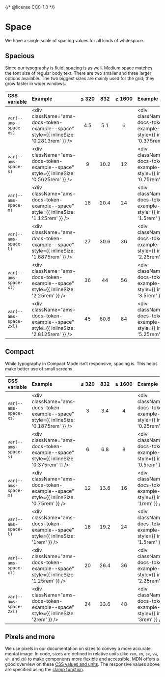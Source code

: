 {/* @license CC0-1.0 */}


<Meta title="Brand/Design Tokens/Space" />

# Space

We have a single scale of spacing values for all kinds of whitespace.

## Spacious

Since our typography is fluid, spacing is as well.
Medium space matches the font size of regular body text.
There are two smaller and three larger options available.
The two biggest sizes are mainly used for the grid; they grow faster in wider windows.

| CSS variable           | Example                                                                               | ≤&nbsp;320 | 832  | ≥&nbsp;1600 | Example                                                                              |
| :--------------------- | :------------------------------------------------------------------------------------ | :--------: | :--: | :---------: | :----------------------------------------------------------------------------------- |
| `var(--ams-space-xs)`  | <div className="ams-docs-token-example--space" style={{ inlineSize: '0.2813rem' }} /> |    4.5     | 5.1  |      6      | <div className="ams-docs-token-example--space" style={{ inlineSize: '0.375rem' }} /> |
| `var(--ams-space-s)`   | <div className="ams-docs-token-example--space" style={{ inlineSize: '0.5625rem' }} /> |     9      | 10.2 |     12      | <div className="ams-docs-token-example--space" style={{ inlineSize: '0.75rem' }} />  |
| `var(--ams-space-m)`   | <div className="ams-docs-token-example--space" style={{ inlineSize: '1.125rem' }} />  |     18     | 20.4 |     24      | <div className="ams-docs-token-example--space" style={{ inlineSize: '1.5rem' }} />   |
| `var(--ams-space-l)`   | <div className="ams-docs-token-example--space" style={{ inlineSize: '1.6875rem' }} /> |     27     | 30.6 |     36      | <div className="ams-docs-token-example--space" style={{ inlineSize: '2.25rem' }} />  |
| `var(--ams-space-xl)`  | <div className="ams-docs-token-example--space" style={{ inlineSize: '2.25rem' }} />   |     36     |  44  |     56      | <div className="ams-docs-token-example--space" style={{ inlineSize: '3.5rem' }} />   |
| `var(--ams-space-2xl)` | <div className="ams-docs-token-example--space" style={{ inlineSize: '2.8125rem' }} /> |     45     | 60.6 |     84      | <div className="ams-docs-token-example--space" style={{ inlineSize: '5.25rem' }} />  |

## Compact

While typography in Compact Mode isn’t responsive, spacing is.
This helps make better use of small screens.

| CSS variable           | Example                                                                               | ≤&nbsp;320 | 832  | ≥&nbsp;1600 | Example                                                                             |
| :--------------------- | :------------------------------------------------------------------------------------ | :--------: | :--: | :---------: | :---------------------------------------------------------------------------------- |
| `var(--ams-space-xs)`  | <div className="ams-docs-token-example--space" style={{ inlineSize: '0.1875rem' }} /> |     3      | 3.4  |      4      | <div className="ams-docs-token-example--space" style={{ inlineSize: '0.25rem' }} /> |
| `var(--ams-space-s)`   | <div className="ams-docs-token-example--space" style={{ inlineSize: '0.375rem' }} />  |     6      | 6.8  |      8      | <div className="ams-docs-token-example--space" style={{ inlineSize: '0.5rem' }} />  |
| `var(--ams-space-m)`   | <div className="ams-docs-token-example--space" style={{ inlineSize: '0.75rem' }} />   |     12     | 13.6 |     16      | <div className="ams-docs-token-example--space" style={{ inlineSize: '1rem' }} />    |
| `var(--ams-space-l)`   | <div className="ams-docs-token-example--space" style={{ inlineSize: '1rem' }} />      |     16     | 19.2 |     24      | <div className="ams-docs-token-example--space" style={{ inlineSize: '1.5rem' }} />  |
| `var(--ams-space-xl)`  | <div className="ams-docs-token-example--space" style={{ inlineSize: '1.25rem' }} />   |     20     | 26.4 |     36      | <div className="ams-docs-token-example--space" style={{ inlineSize: '2.25rem' }} /> |
| `var(--ams-space-2xl)` | <div className="ams-docs-token-example--space" style={{ inlineSize: '2rem' }} />      |     24     | 33.6 |     48      | <div className="ams-docs-token-example--space" style={{ inlineSize: '3rem' }} />    |

## Pixels and more

We use pixels in our documentation on sizes to convey a more accurate mental image.
In code, sizes are defined in relative units (like `rem`, `em`, `ex`, `vw`, `vh`, and `ch`) to make components more flexible and accessible.
MDN offers a good overview on these [CSS values and units](https://developer.mozilla.org/en-US/docs/Web/CSS/CSS_Values_and_Units).
The responsive values above are specified using the [clamp function](https://developer.mozilla.org/en-US/docs/Web/CSS/clamp).
